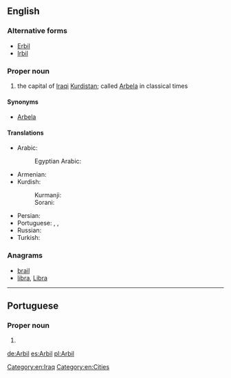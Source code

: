 ==English==
{{wikipedia}}

===Alternative forms===
* [[Erbil]]
* [[Irbil]]

===Proper noun===
{{en-proper noun}}

# the capital of [[Iraqi]] [[Kurdistan]]; called [[Arbela]] in classical times

====Synonyms====
* [[Arbela]] {{qualifier|historical}}

====Translations====
{{trans-top|city}}
* Arabic: {{t|ar|أَرْبِيل}}
*: Egyptian Arabic: {{t|arz|اربيل|f|tr=arbīl|sc=Arab}}
* Armenian: {{t|hy|Էրբիլ|sc=Armn}}
* Kurdish:
*: Kurmanji: {{t+|ku|Hewlêr|sc=Latn}}
*: Sorani: {{t|ku|هه‌ولێر|tr=Hewlêr|sc=ku-Arab}}
{{trans-mid}}
* Persian: {{t|fa|اربیل|tr=Arbil}}
* Portuguese: {{t|pt|Erbil|f}}, {{t|pt|Irbil|f}}, {{t|pt|Arbil|f}}
* Russian: {{t|ru|Эрби́ль}}
* Turkish: {{t|tr|Erbil}}
{{trans-bottom}}

===Anagrams===
* [[brail#English|brail]]
* [[libra#English|libra]], [[Libra#English|Libra]]

[[Category:en:Iraq]]
[[Category:en:Cities]]

----

==Portuguese==

===Proper noun===
{{pt-proper noun|f}}

# {{alternative form of|Erbil|lang=pt}}

[[de:Arbil]]
[[es:Arbil]]
[[pl:Arbil]]